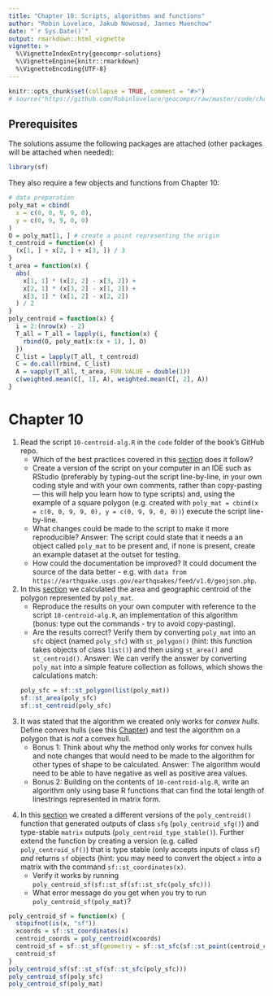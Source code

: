 ```yaml
---
title: "Chapter 10: Scripts, algorithms and functions"
author: "Robin Lovelace, Jakub Nowosad, Jannes Muenchow"
date: "`r Sys.Date()`"
output: rmarkdown::html_vignette
vignette: >
  %\VignetteIndexEntry{geocompr-solutions}
  %\VignetteEngine{knitr::rmarkdown}
  %\VignetteEncoding{UTF-8}
---
```


```r
knitr::opts_chunk$set(collapse = TRUE, comment = "#>")
# source("https://github.com/Robinlovelace/geocompr/raw/master/code/chapters/10-algorithms.R")
```

## Prerequisites {-}

The solutions assume the following packages are attached (other packages will be attached when needed):

```r
library(sf)
```

They also require a few objects and functions from Chapter 10:

```r
# data preparation
poly_mat = cbind(
  x = c(0, 0, 9, 9, 0),
  y = c(0, 9, 9, 0, 0)
)
O = poly_mat[1, ] # create a point representing the origin
t_centroid = function(x) {
  (x[1, ] + x[2, ] + x[3, ]) / 3
}
t_area = function(x) {
  abs(
    x[1, 1] * (x[2, 2] - x[3, 2]) +
    x[2, 1] * (x[3, 2] - x[1, 2]) +
    x[3, 1] * (x[1, 2] - x[2, 2])
  ) / 2
}
poly_centroid = function(x) {
  i = 2:(nrow(x) - 2)
  T_all = T_all = lapply(i, function(x) {
    rbind(O, poly_mat[x:(x + 1), ], O)
  })
  C_list = lapply(T_all, t_centroid)
  C = do.call(rbind, C_list)
  A = vapply(T_all, t_area, FUN.VALUE = double(1))
  c(weighted.mean(C[, 1], A), weighted.mean(C[, 2], A))
}
```

# Chapter 10

1) Read the script `10-centroid-alg.R` in the `code` folder of the book's GitHub repo.
    - Which of the best practices covered in this [section](https://geocompr.robinlovelace.net/algorithms.html#scripts) does it follow?
    - Create a version of the script on your computer in an IDE such as RStudio (preferably by typing-out the script line-by-line, in your own coding style and with your own comments, rather than copy-pasting --- this will help you learn how to type scripts) and, using the example of a square polygon (e.g. created with `poly_mat = cbind(x = c(0, 0, 9, 9, 0), y = c(0, 9, 9, 0, 0))`) execute the script line-by-line.
    - What changes could be made to the script to make it more reproducible?
Answer: The script could state that it needs a an object called `poly_mat` to be present and, if none is present, create an example dataset at the outset for testing.
    - How could the documentation be improved?
It could document the source of the data better - e.g. with `data from https://earthquake.usgs.gov/earthquakes/feed/v1.0/geojson.php`.

2) In this [section](https://geocompr.robinlovelace.net/algorithms.html#geographic-algorithms) we calculated the area and geographic centroid of the polygon represented by `poly_mat`.
    - Reproduce the results on your own computer with reference to the script `10-centroid-alg.R`, an implementation of this algorithm (bonus: type out the commands - try to avoid copy-pasting).
    - Are the results correct? Verify them by converting `poly_mat` into an `sfc` object (named `poly_sfc`) with `st_polygon()` (hint: this function takes objects of class `list()`) and then using `st_area()` and `st_centroid()`.
Answer: We can verify the answer by converting `poly_mat` into a simple feature collection as follows, which shows the calculations match:
```r
poly_sfc = sf::st_polygon(list(poly_mat))
sf::st_area(poly_sfc)
sf::st_centroid(poly_sfc)
```

3) It was stated that the algorithm we created only works for *convex hulls*. Define convex hulls (see this [Chapter](https://geocompr.robinlovelace.net/geometric-operations.html#geometric-operations)) and test the algorithm on a polygon that is *not* a convex hull.
     - Bonus 1: Think about why the method only works for convex hulls and note changes that would need to be made to the algorithm for other types of shape to be calculated.
Answer: The algorithm would need to be able to have negative as well as positive area values.
     - Bonus 2: Building on the contents of `10-centroid-alg.R`, write an algorithm only using base R functions that can find the total length of linestrings represented in matrix form.

<!-- Todo: add example of matrix representing a linestring, demonstrate code to verify the answer, suggest alternative functions to decompose as a bonus. -->

4) In this [section](https://geocompr.robinlovelace.net/algorithms.html#functions) we created a different versions of the `poly_centroid()` function that generated outputs of class `sfg` (`poly_centroid_sfg()`) and type-stable `matrix` outputs (`poly_centroid_type_stable()`). Further extend the function by creating a version (e.g. called `poly_centroid_sf()`) that is type stable (only accepts inputs of class `sf`) *and* returns `sf` objects (hint: you may need to convert the object `x` into a matrix with the command `sf::st_coordinates(x)`.
    - Verify it works by running `poly_centroid_sf(sf::st_sf(sf::st_sfc(poly_sfc)))`
    - What error message do you get when you try to run `poly_centroid_sf(poly_mat)`?
    
```r
poly_centroid_sf = function(x) {
  stopifnot(is(x, "sf"))
  xcoords = sf::st_coordinates(x)
  centroid_coords = poly_centroid(xcoords)
  centroid_sf = sf::st_sf(geometry = sf::st_sfc(sf::st_point(centroid_coords)))
  centroid_sf
}
poly_centroid_sf(sf::st_sf(sf::st_sfc(poly_sfc)))
poly_centroid_sf(poly_sfc)
poly_centroid_sf(poly_mat)
```
